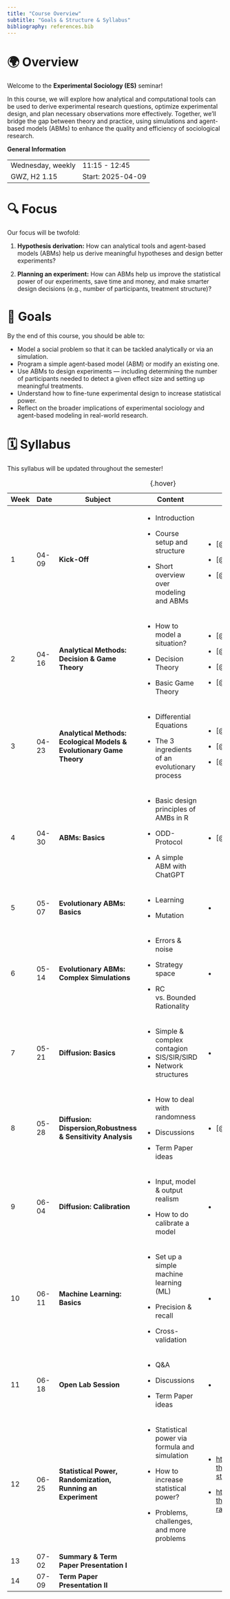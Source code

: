 ```yaml
---
title: "Course Overview"
subtitle: "Goals & Structure & Syllabus"
bibliography: references.bib
---
```


# 🌍 Overview

Welcome to the **Experimental Sociology (ES)** seminar!

In this course, we will explore how analytical and computational tools can be used to derive experimental research questions, optimize experimental design, and plan necessary observations more effectively. Together, we’ll bridge the gap between theory and practice, using simulations and agent-based models (ABMs) to enhance the quality and efficiency of sociological research.

::: {#custom-block}
**General Information**

|                   |                   |
|:------------------|-------------------|
| Wednesday, weekly | 11:15 - 12:45     |
| GWZ, H2 1.15      | Start: 2025-04-09 |
:::

# 🔍 Focus

Our focus will be twofold:

1.  **Hypothesis derivation:** How can analytical tools and agent-based models (ABMs) help us derive meaningful hypotheses and design better experiments?

2.  **Planning an experiment:** How can ABMs help us improve the statistical power of our experiments, save time and money, and make smarter design decisions (e.g., number of participants, treatment structure)?

# 🏁 Goals

By the end of this course, you should be able to:

-   Model a social problem so that it can be tackled analytically or via an simulation.
-   Program a simple agent-based model (ABM) or modify an existing one.
-   Use ABMs to design experiments — including determining the number of participants needed to detect a given effect size and setting up meaningful treatments.
-   Understand how to fine-tune experimental design to increase statistical power.
-   Reflect on the broader implications of experimental sociology and agent-based modeling in real-world research.

# 🗓️ Syllabus

This syllabus will be updated throughout the semester!

+------+-------+----------------------------------------------------------------------+--------------------------------------------------+----------------------------------------------------------------------------+
| Week | Date  | Subject                                                              | Content                                          | Additional Materials                                                       |
+======+=======+======================================================================+==================================================+============================================================================+
| 1    | 04-09 | **Kick-Off**                                                         | -   Introduction                                 | -   [@bruch2015]                                                           |
|      |       |                                                                      |                                                  |                                                                            |
|      |       |                                                                      | -   Course setup and structure                   | -   [@easley2010]                                                          |
|      |       |                                                                      |                                                  |                                                                            |
|      |       |                                                                      | -   Short overview over modeling and ABMs        | -   [@salganik2017]                                                        |
+------+-------+----------------------------------------------------------------------+--------------------------------------------------+----------------------------------------------------------------------------+
| 2    | 04-16 | **Analytical Methods:** **Decision & Game Theory**                   | -   How to model a situation?                    | -   [@osborne2004]                                                         |
|      |       |                                                                      |                                                  |                                                                            |
|      |       |                                                                      | -   Decision Theory                              | -   [@gilboa2010]                                                          |
|      |       |                                                                      |                                                  |                                                                            |
|      |       |                                                                      | -   Basic Game Theory                            | -   [@rubinstein1998]                                                      |
|      |       |                                                                      |                                                  |                                                                            |
|      |       |                                                                      |                                                  | -   [@rubinstein2020]                                                      |
+------+-------+----------------------------------------------------------------------+--------------------------------------------------+----------------------------------------------------------------------------+
| 3    | 04-23 | **Analytical Methods: Ecological Models & Evolutionary Game Theory** | -   Differential Equations                       | -   [@nowak2006]                                                           |
|      |       |                                                                      |                                                  |                                                                            |
|      |       |                                                                      | -   The 3 ingredients of an evolutionary process | -   [@olinick2014]                                                         |
|      |       |                                                                      |                                                  |                                                                            |
|      |       |                                                                      |                                                  | -   [@coleman1957]                                                         |
+------+-------+----------------------------------------------------------------------+--------------------------------------------------+----------------------------------------------------------------------------+
| 4    | 04-30 | **ABMs: Basics**                                                     | -   Basic design principles of AMBs in R         | -   [@grimm2020]                                                           |
|      |       |                                                                      |                                                  |                                                                            |
|      |       |                                                                      | -   ODD-Protocol                                 |                                                                            |
|      |       |                                                                      |                                                  |                                                                            |
|      |       |                                                                      | -   A simple ABM with ChatGPT                    |                                                                            |
+------+-------+----------------------------------------------------------------------+--------------------------------------------------+----------------------------------------------------------------------------+
| 5    | 05-07 | **Evolutionary ABMs: Basics**                                        | -   Learning                                     | -                                                                          |
|      |       |                                                                      |                                                  |                                                                            |
|      |       |                                                                      | -   Mutation                                     |                                                                            |
+------+-------+----------------------------------------------------------------------+--------------------------------------------------+----------------------------------------------------------------------------+
| 6    | 05-14 | **Evolutionary ABMs: Complex Simulations**                           | -   Errors & noise                               | -                                                                          |
|      |       |                                                                      |                                                  |                                                                            |
|      |       |                                                                      | -   Strategy space                               |                                                                            |
|      |       |                                                                      |                                                  |                                                                            |
|      |       |                                                                      | -   RC vs. Bounded Rationality                   |                                                                            |
+------+-------+----------------------------------------------------------------------+--------------------------------------------------+----------------------------------------------------------------------------+
| 7    | 05-21 | **Diffusion: Basics**                                                | -   Simple & complex contagion                   | -                                                                          |
|      |       |                                                                      | -   SIS/SIR/SIRD                                 |                                                                            |
|      |       |                                                                      | -   Network structures                           |                                                                            |
+------+-------+----------------------------------------------------------------------+--------------------------------------------------+----------------------------------------------------------------------------+
| 8    | 05-28 | **Diffusion: Dispersion,Robustness & Sensitivity Analysis**          | -   How to deal with randomness                  | -   [@bruch2015]                                                           |
|      |       |                                                                      |                                                  |                                                                            |
|      |       |                                                                      | -   Discussions                                  |                                                                            |
|      |       |                                                                      |                                                  |                                                                            |
|      |       |                                                                      | -   Term Paper ideas                             |                                                                            |
+------+-------+----------------------------------------------------------------------+--------------------------------------------------+----------------------------------------------------------------------------+
| 9    | 06-04 | **Diffusion: Calibration**                                           | -   Input, model & output realism                | -                                                                          |
|      |       |                                                                      |                                                  |                                                                            |
|      |       |                                                                      | -   How to do calibrate a model                  |                                                                            |
+------+-------+----------------------------------------------------------------------+--------------------------------------------------+----------------------------------------------------------------------------+
| 10   | 06-11 | **Machine Learning: Basics**                                         | -   Set up a simple machine learning (ML)        | -                                                                          |
|      |       |                                                                      |                                                  |                                                                            |
|      |       |                                                                      | -   Precision & recall                           |                                                                            |
|      |       |                                                                      |                                                  |                                                                            |
|      |       |                                                                      | -   Cross-validation                             |                                                                            |
+------+-------+----------------------------------------------------------------------+--------------------------------------------------+----------------------------------------------------------------------------+
| 11   | 06-18 | **Open Lab Session**                                                 | -   Q&A                                          | -                                                                          |
|      |       |                                                                      |                                                  |                                                                            |
|      |       |                                                                      | -   Discussions                                  |                                                                            |
|      |       |                                                                      |                                                  |                                                                            |
|      |       |                                                                      | -   Term Paper ideas                             |                                                                            |
+------+-------+----------------------------------------------------------------------+--------------------------------------------------+----------------------------------------------------------------------------+
| 12   | 06-25 | **Statistical Power, Randomization, Running an Experiment**          | -   Statistical power via formula and simulation | -   <https://egap.org/resource/10-things-to-know-about-statistical-power/> |
|      |       |                                                                      |                                                  |                                                                            |
|      |       |                                                                      | -   How to increase statistical power?           | -   <https://egap.org/resource/10-things-to-know-about-randomization/>     |
|      |       |                                                                      |                                                  |                                                                            |
|      |       |                                                                      | -   Problems, challenges, and more problems      |                                                                            |
+------+-------+----------------------------------------------------------------------+--------------------------------------------------+----------------------------------------------------------------------------+
| 13   | 07-02 | **Summary & Term Paper Presentation I**                              |                                                  |                                                                            |
+------+-------+----------------------------------------------------------------------+--------------------------------------------------+----------------------------------------------------------------------------+
| 14   | 07-09 | **Term Paper Presentation II**                                       |                                                  |                                                                            |
+------+-------+----------------------------------------------------------------------+--------------------------------------------------+----------------------------------------------------------------------------+

: {.hover}
